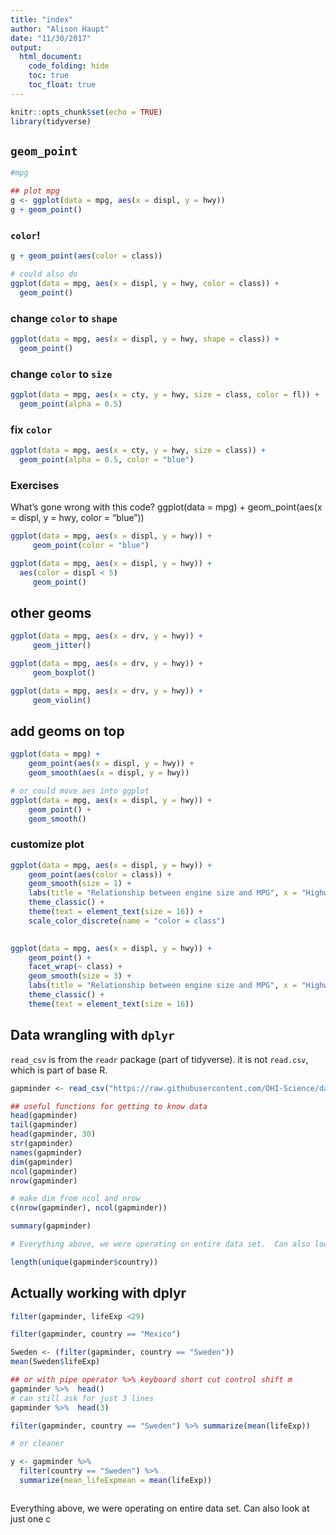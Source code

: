```yaml
---
title: "index"
author: "Alison Haupt"
date: "11/30/2017"
output: 
  html_document:
    code_folding: hide
    toc: true
    toc_float: true
---
```


```r
knitr::opts_chunk$set(echo = TRUE)
library(tidyverse)
```


## `geom_point`  

```r

#mpg

## plot mpg
g <- ggplot(data = mpg, aes(x = displ, y = hwy))
g + geom_point()
```

### `color`!

```r
g + geom_point(aes(color = class))

# could also do
ggplot(data = mpg, aes(x = displ, y = hwy, color = class)) +
  geom_point()

```

### change `color` to `shape`
```r
ggplot(data = mpg, aes(x = displ, y = hwy, shape = class)) +
  geom_point()
```

### change `color` to `size`
```r
ggplot(data = mpg, aes(x = cty, y = hwy, size = class, color = fl)) +
  geom_point(alpha = 0.5)
```
### fix `color` 
```r
ggplot(data = mpg, aes(x = cty, y = hwy, size = class)) +
  geom_point(alpha = 0.5, color = "blue")
```
### Exercises
What’s gone wrong with this code?
    ggplot(data = mpg) + 
      geom_point(aes(x = displ, y = hwy, color = "blue"))
      
```r
ggplot(data = mpg, aes(x = displ, y = hwy)) + 
     geom_point(color = "blue")
```

```r

ggplot(data = mpg, aes(x = displ, y = hwy)) + 
  aes(color = displ < 5)
     geom_point()
```
## other geoms
```r
ggplot(data = mpg, aes(x = drv, y = hwy)) + 
     geom_jitter()

ggplot(data = mpg, aes(x = drv, y = hwy)) + 
     geom_boxplot()

ggplot(data = mpg, aes(x = drv, y = hwy)) + 
     geom_violin()
```
## add geoms on top
```r
ggplot(data = mpg) + 
    geom_point(aes(x = displ, y = hwy)) +
    geom_smooth(aes(x = displ, y = hwy))

# or could move aes into ggplot
ggplot(data = mpg, aes(x = displ, y = hwy)) + 
    geom_point() +
    geom_smooth()
```
### customize plot
```r
ggplot(data = mpg, aes(x = displ, y = hwy)) + 
    geom_point(aes(color = class)) +
    geom_smooth(size = 1) +
    labs(title = "Relationship between engine size and MPG", x = "Highway MPG", y = "Engine displacement (liters)") + 
    theme_classic() +
    theme(text = element_text(size = 16)) +
    scale_color_discrete(name = "color = class") 
    

ggplot(data = mpg, aes(x = displ, y = hwy)) + 
    geom_point() +
    facet_wrap(~ class) +
    geom_smooth(size = 3) +
    labs(title = "Relationship between engine size and MPG", x = "Highway MPG", y = "Engine displacement (liters)") + 
    theme_classic() +
    theme(text = element_text(size = 16))


```

## Data wrangling with `dplyr`

`read_csv` is from the `readr` package (part of tidyverse). it is not `read.csv`, which is part of base R.
```r

gapminder <- read_csv("https://raw.githubusercontent.com/OHI-Science/data-science-training/master/data/gapminder.csv")

## useful functions for getting to know data
head(gapminder)
tail(gapminder)
head(gapminder, 30)
str(gapminder)
names(gapminder)
dim(gapminder)
ncol(gapminder)
nrow(gapminder)

# make dim from ncol and nrow
c(nrow(gapminder), ncol(gapminder))

summary(gapminder)

# Everything above, we were operating on entire data set.  Can also look at just one column

length(unique(gapminder$country))

```

## Actually working with dplyr
```r

filter(gapminder, lifeExp <29)

filter(gapminder, country == "Mexico")

Sweden <- (filter(gapminder, country == "Sweden"))
mean(Sweden$lifeExp)

## or with pipe operator %>% keyboard short cut control shift m  
gapminder %>%  head()
# can still ask for just 3 lines
gapminder %>%  head(3)

filter(gapminder, country == "Sweden") %>% summarize(mean(lifeExp))

# or cleaner

y <- gapminder %>% 
  filter(country == "Sweden") %>% 
  summarize(mean_lifeExpmean = mean(lifeExp))



```

Everything above, we were operating on entire data set.  Can also look at just one c

